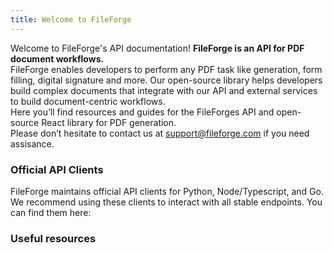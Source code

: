 ```yaml
---
title: Welcome to FileForge
---
```


Welcome to FileForge's API documentation! **FileForge is an API for PDF document workflows.**
<br/>FileForge enables developers to perform any PDF task like generation, form filling, digital signature and more. 
Our open-source library helps developers build complex documents that integrate with our API and external services to build document-centric workflows. 
<br/>Here you’ll find resources and guides for the FileForges API and open-source React library for PDF generation. 
<br/>Please don’t hesitate to contact us at support@fileforge.com if you need assisance.

### Official API Clients

FileForge maintains official API clients for Python, Node/Typescript, and Go. We recommend using these clients to interact
with all stable endpoints. You can find them here:

<Cards>
  <Card
    title="Node/Typescript"
    icon="fa-brands fa-node"
    href="https://github.com/vellum-ai/vellum-client-node"
  />
  <Card
    title="Python"
    icon="fa-brands fa-python"
    href="https://github.com/vellum-ai/vellum-client-python"
  />
</Cards>

### Useful resources

<Cards>
 <Card
    title="Website"
    icon="fa-solid fa-computer"
    href="https://onedoclabs.com"
  />
  <Card
    title="Discord"
    icon="fa-brands fa-discord"
    href="https://discord.com/invite/uRJE6e2rgr"
  />  
  <Card
    title="Youtube"
    icon="fa-brands fa-youtube"
    href="https://www.youtube.com/@OnedocLabs"
  />
 
</Cards>